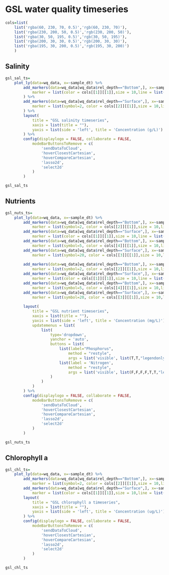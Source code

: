 # GSL water quality timeseries {#wq-timeseries}

```r
cols=list(
	list('rgba(60, 230, 70, 0.5)','rgb(60, 230, 70)'),
	list('rgba(230, 200, 50, 0.5)','rgb(230, 200, 50)'),
	list('rgba(30, 50, 195, 0.5)','rgb(30, 50, 195)'),
	list('rgba(200, 30, 30, 0.5)','rgb(200, 30, 30)'),
	list('rgba(195, 30, 200, 0.5)','rgb(195, 30, 200)')
	)
```


## Salinity
```r
gsl_sal_ts=
	plot_ly(data=wq_data, x=~sample_dt) %>%
		add_markers(data=wq_data[wq_data$rel_depth=="Bottom",], x=~sample_dt, y=~Salinity_gL, name="Bottom", visible=T,
			marker = list(color = cols[[1]][[1]],size = 10,line = list(color = cols[[1]][[2]],width = 2))
		) %>% 
		add_markers(data=wq_data[wq_data$rel_depth=="Surface",], x=~sample_dt, y=~Salinity_gL, name="Surface", visible=T, 
			marker = list(symbol=2, color = cols[[2]][[1]],size = 10,line = list(color = cols[[2]][[2]],width = 2))
		) %>%
		layout(
			title = "GSL salinity timeseries",
			xaxis = list(title = ""),
			yaxis = list(side = 'left', title = 'Concentration (g/L)')
		) %>% 
		config(displaylogo = FALSE, collaborate = FALSE,
			modeBarButtonsToRemove = c(
				'sendDataToCloud',
				'hoverClosestCartesian',
				'hoverCompareCartesian',
				'lasso2d',
				'select2d'
			)
		)

gsl_sal_ts	
```



## Nutrients
```r
gsl_nuts_ts=
	plot_ly(data=wq_data, x=~sample_dt) %>%
		add_markers(data=wq_data[wq_data$rel_depth=="Bottom",], x=~sample_dt, y=~Total_phosphorus_mgL, name="Total/bottom", visible=T, 
			marker = list(symbol=2, color = cols[[2]][[1]],size = 10,line = list(color = cols[[2]][[2]],width = 2))) %>%
		add_markers(data=wq_data[wq_data$rel_depth=="Surface",], x=~sample_dt, y=~Total_phosphorus_mgL, name="Total/surface", visible=T, 
			marker = list(color = cols[[1]][[1]],size = 10,line = list(color = cols[[1]][[2]],width = 2))) %>%
		add_markers(data=wq_data[wq_data$rel_depth=="Bottom",], x=~sample_dt, y=~Filtered_phosphorus_mgL, name="Filtered/bottom", visible="legendonly", 
			marker = list(symbol=5, color = cols[[4]][[1]],size = 10,line = list(color = cols[[4]][[2]],width = 2))) %>%
		add_markers(data=wq_data[wq_data$rel_depth=="Surface",], x=~sample_dt, y=~Filtered_phosphorus_mgL, name="Filtered/surface", visible="legendonly", 
			marker = list(symbol=20, color = cols[[3]][[1]],size = 10,line = list(color = cols[[3]][[2]],width = 2))) %>%
		
		add_markers(data=wq_data[wq_data$rel_depth=="Bottom",], x=~sample_dt, y=~Total_nitrogen_mgL, name="Total/bottom", visible=F, 
			marker = list(symbol=2, color = cols[[2]][[1]],size = 10,line = list(color = cols[[2]][[2]],width = 2))) %>%
		add_markers(data=wq_data[wq_data$rel_depth=="Surface",], x=~sample_dt, y=~Total_nitrogen_mgL, name="Total/surface", visible=F, 
			marker = list(color = cols[[1]][[1]],size = 10,line = list(color = cols[[1]][[2]],width = 2))) %>%
		add_markers(data=wq_data[wq_data$rel_depth=="Bottom",], x=~sample_dt, y=~Filtered_nitrogen_mgL, name="Filtered/bottom", visible=F, 
			marker = list(symbol=5, color = cols[[4]][[1]],size = 10,line = list(color = cols[[4]][[2]],width = 2))) %>%
		add_markers(data=wq_data[wq_data$rel_depth=="Surface",], x=~sample_dt, y=~Filtered_nitrogen_mgL, name="Filtered/surface", visible=F, 
			marker = list(symbol=20, color = cols[[3]][[1]],size = 10,line = list(color = cols[[3]][[2]],width = 2))) %>%
		
		layout(
			title = "GSL nutrient timeseries",
			xaxis = list(title = ""),
			yaxis = list(side = 'left', title = 'Concentration (mg/L)'),
			updatemenus = list(
				list(
					type='dropdown',
					yanchor = 'auto',
					buttons = list(
						list(label="Phosphorus",
							method = "restyle",
							args = list('visible', list(T,T,"legendonly","legendonly",F,F,F,F))),					
						list(label = 'Nitrogen',
							method = "restyle",
							args = list('visible', list(F,F,F,F,T,T,"legendonly","legendonly")))
					)
				)
			)
		) %>% 
		config(displaylogo = FALSE, collaborate = FALSE,
			modeBarButtonsToRemove = c(
				'sendDataToCloud',
				'hoverClosestCartesian',
				'hoverCompareCartesian',
				'lasso2d',
				'select2d'
			)
		)

gsl_nuts_ts

```


## Chlorophyll a
```r
gsl_chl_ts=
	plot_ly(data=wq_data, x=~sample_dt) %>%
		add_markers(data=wq_data[wq_data$rel_depth=="Bottom",], x=~sample_dt, y=~Chlorophyll_a_ugL, name="Bottom", visible=T, 
			marker = list(symbol=2, color = cols[[2]][[1]],size = 10,line = list(color = cols[[2]][[2]],width = 2))) %>%
		add_markers(data=wq_data[wq_data$rel_depth=="Surface",], x=~sample_dt, y=~Chlorophyll_a_ugL, name="Surface", visible=T, 
			marker = list(color = cols[[1]][[1]],size = 10,line = list(color = cols[[1]][[2]],width = 2))) %>% 
		layout(
			title = "GSL chlorophyll a timeseries",
			xaxis = list(title = ""),
			yaxis = list(side = 'left', title = 'Concentration (ug/L)')
		) %>% 
		config(displaylogo = FALSE, collaborate = FALSE,
			modeBarButtonsToRemove = c(
				'sendDataToCloud',
				'hoverClosestCartesian',
				'hoverCompareCartesian',
				'lasso2d',
				'select2d'
			)
		)

gsl_chl_ts	
```







